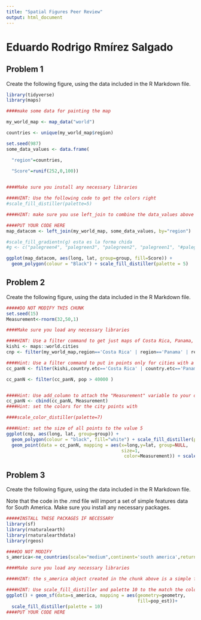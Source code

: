 ```yaml
---
title: "Spatial Figures Peer Review"
output: html_document
---
```

# Eduardo Rodrigo Rmírez Salgado

## Problem 1

Create the following figure, using the data included in the R Markdown file.

```r

library(tidyverse)
library(maps)

####make some data for painting the map

my_world_map <- map_data("world")

countries <- unique(my_world_map$region)

set.seed(987)
some_data_values <- data.frame(

  "region"=countries,
  
  "Score"=runif(252,0,100))



```

```r

####Make sure you install any necessary libraries

####HINT: Use the following code to get the colors right
#scale_fill_distiller(palette=5)

####HINT: make sure you use left_join to combine the data_values above to the world map data in my_world_map

####PUT YOUR CODE HERE
map_datacom <- left_join(my_world_map, some_data_values, by="region")

#scale_fill_gradientn(g) esta es la forma chida
#g <- c("palegreen4", "palegreen3", "palegreen2", "palegreen1", "#palegreen")

ggplot(map_datacom, aes(long, lat, group=group, fill=Score)) +
  geom_polygon(colour = "Black") + scale_fill_distiller(palette = 5)

```

## Problem 2

Create the following figure, using the data included in the R Markdown file.


```r

#####DO NOT MODIFY THIS CHUNK
set.seed(15)
Measurement<-rnorm(32,50,1)
```


```r

####Make sure you load any necessary libraries

####HINT: Use a filter command to get just maps of Costa Rica, Panama, and Nicaragua
kishi <- maps::world.cities
cnp <- filter(my_world_map,region=='Costa Rica' | region=='Panama' | region=='Nicaragua') 

####Hint: Use a filter command to put in points only for cities with a population of greater than 40,000. This should leave you with 32 cities.
cc_panN <- filter(kishi,country.etc=='Costa Rica' | country.etc=='Panama' | country.etc=='Nicaragua') 

cc_panN <- filter(cc_panN, pop > 40000 )


####Hint: Use add_column to attach the "Measurement" variable to your data, and set that to the color aesthetic when you draw the points.
cc_panN <- cbind(cc_panN, Measurement)
####Hint: set the colors for the city points with

####scale_color_distiller(palette=7)

####Hint: set the size of all points to the value 5
ggplot(cnp, aes(long, lat, group=group)) +
  geom_polygon(colour = "black", fill="white") + scale_fill_distiller(palette = 5) + 
  geom_point(data = cc_panN, mapping = aes(x=long,y=lat, group=NULL,
                                           size=1,
                                            color=Measurement)) + scale_color_distiller(palette = 7) + theme_minimal()


```

## Problem 3

Create the following figure, using the data included in the R Markdown file.

Note that the code in the .rmd file will import a set of simple features data for South America. Make sure you install any necessary packages. 

```r

#####INSTALL THESE PACKAGES IF NECESSARY
library(sf)
library(rnaturalearth)
library(rnaturalearthdata)
library(rgeos)

####DO NOT MODIFY
s_america<-ne_countries(scale="medium",continent='south america',returnclass="sf")

```

```r

####Make sure you load any necessary libraries

####HINT: the s_america object created in the chunk above is a simple features object with many columns. Identify the correct column based on the solution figure and use it to color in the choropleth.

####HINT: Use scale_fill_distiller and palette 10 to the match the colors.
ggplot() + geom_sf(data=s_america, mapping = aes(geometry=geometry,
                                                 fill=pop_est))+
  scale_fill_distiller(palette = 10)
####PUT YOUR CODE HERE

```


